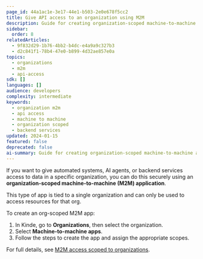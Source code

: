 ```yaml
---
page_id: 44a1ac1e-3e17-44e1-b503-2e0e678f5cc2
title: Give API access to an organization using M2M
description: Guide for creating organization-scoped machine-to-machine applications to provide secure API access for automated systems and backend services within specific organizations.
sidebar:
  order: 8
relatedArticles:
  - 9f832d29-1b76-4bb2-b4dc-e4a9a9c327b3
  - d2c841f1-78b4-47e0-b899-4d32ae857e0a
topics:
  - organizations
  - m2m
  - api-access
sdk: []
languages: []
audience: developers
complexity: intermediate
keywords:
  - organization m2m
  - api access
  - machine to machine
  - organization scoped
  - backend services
updated: 2024-01-15
featured: false
deprecated: false
ai-summary: Guide for creating organization-scoped machine-to-machine applications to provide secure API access for automated systems and backend services within specific organizations.
---
```


If you want to give automated systems, AI agents, or backend services access to data in a specific organization, you can do this securely using an **organization-scoped machine-to-machine (M2M) application**.

This type of app is tied to a single organization and can only be used to access resources for that org.

To create an org-scoped M2M app:

1. In Kinde, go to **Organizations**, then select the organization.
2. Select **Machine-to-machine apps**.
3. Follow the steps to create the app and assign the appropriate scopes.

For full details, see [M2M access scoped to organizations](/machine-to-machine-applications/organization-scoped-m2m-apps/m2m-applications-for-organizations/).
